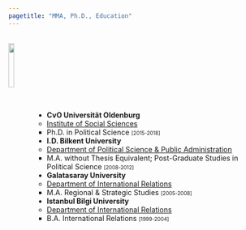 ---
pagetitle: "MMA, Ph.D., Education"
---
<br>
<img src="ws_img/diploma.png" style="width:15%; margin-right: 0px" align="left">
<br>
<br>
<br>
<br>
<br>
<br>
<br>

* __CvO Universität Oldenburg__
    * [Institute of Social Sciences](https://uol.de/en/socialsciences){target="_blank"}
      * Ph.D. in Political Science <font size="1">[2015-2018]</font>
* __I.D. Bilkent University__
    * [Department of Political Science & Public Administration](http://pols.bilkent.edu.tr){target="_blank"}
      * M.A. without Thesis Equivalent; Post-Graduate Studies in Political Science <font size="1">[2008-2012]</font>
* __Galatasaray University__
    * [Department of International Relations](http://ui.gsu.edu.tr){target="_blank"}
      * M.A. Regional & Strategic Studies <font size="1">[2005-2008]</font>
* __Istanbul Bilgi University__
    * [Department of International Relations](https://www.bilgi.edu.tr/en/academic/faculty-of-social-sciences-and-humanities/international-relations){target="_blank"}
      * B.A. International Relations <font size="1">[1999-2004]</font>